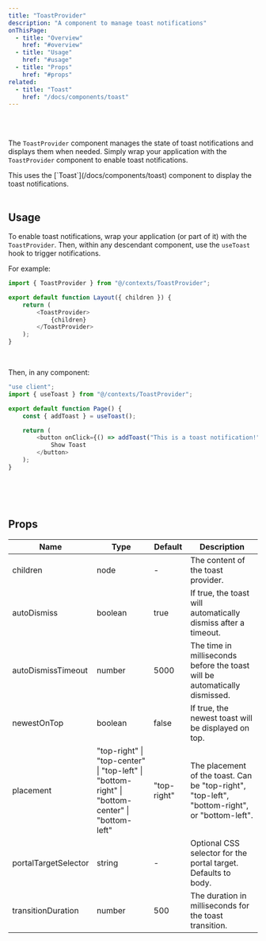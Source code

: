 ```yaml
---
title: "ToastProvider"
description: "A component to manage toast notifications"
onThisPage:
  - title: "Overview"
    href: "#overview"
  - title: "Usage"
    href: "#usage"
  - title: "Props"
    href: "#props"
related:
  - title: "Toast"
    href: "/docs/components/toast"
---
```


<div id="overview" />

<br/>

<div className="flex flex-col w-full items-center justify-center gap-8">
</div>

<br />

The `ToastProvider` component manages the state of toast notifications and displays them when needed. Simply wrap your application with the `ToastProvider` component to enable toast notifications.

<Info>
    This uses the [`Toast`](/docs/components/toast) component to display the toast notifications.
</Info>

<br />
<br />
<Divider />
<div id="usage" />

## Usage

To enable toast notifications, wrap your application (or part of it) with the `ToastProvider`. Then, within any descendant component, use the `useToast` hook to trigger notifications.

For example:

```layout.js
import { ToastProvider } from "@/contexts/ToastProvider";

export default function Layout({ children }) {
    return (
        <ToastProvider>
            {children}
        </ToastProvider>
    );
}
```

<br />

Then, in any component:

```page.js
"use client";
import { useToast } from "@/contexts/ToastProvider";

export default function Page() {
    const { addToast } = useToast();

    return (
        <button onClick={() => addToast("This is a toast notification!")}>
            Show Toast
        </button>
    );
}
```

<br />
<br />
<br />

<Divider />

<div id="props" />

## Props

| Name                 | Type                                                                                            | Default     | Description                                                                                   |
|----------------------|-------------------------------------------------------------------------------------------------|-------------|-----------------------------------------------------------------------------------------------|
| children             | node                                                                                            | -           | The content of the toast provider.                                                            |
| autoDismiss          | boolean                                                                                         | true        | If true, the toast will automatically dismiss after a timeout.                                |
| autoDismissTimeout   | number                                                                                          | 5000        | The time in milliseconds before the toast will be automatically dismissed.                    |
| newestOnTop          | boolean                                                                                         | false       | If true, the newest toast will be displayed on top.                                           |
| placement            | "top-right" \| "top-center" \| "top-left" \| "bottom-right" \| "bottom-center" \| "bottom-left" | "top-right" | The placement of the toast. Can be "top-right", "top-left", "bottom-right", or "bottom-left". |
| portalTargetSelector | string                                                                                          | -           | Optional CSS selector for the portal target. Defaults to body.                                |
| transitionDuration   | number                                                                                          | 500         | The duration in milliseconds for the toast transition.                                        |